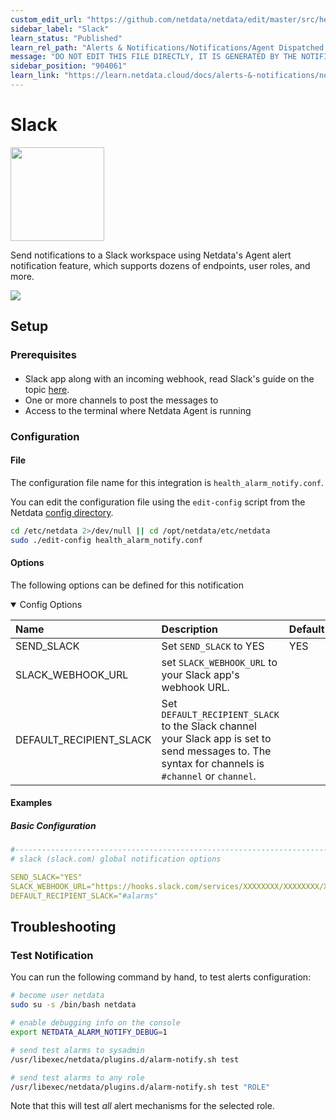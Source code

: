 ```yaml
---
custom_edit_url: "https://github.com/netdata/netdata/edit/master/src/health/notifications/slack/metadata.yaml"
sidebar_label: "Slack"
learn_status: "Published"
learn_rel_path: "Alerts & Notifications/Notifications/Agent Dispatched Notifications"
message: "DO NOT EDIT THIS FILE DIRECTLY, IT IS GENERATED BY THE NOTIFICATION'S metadata.yaml FILE"
sidebar_position: "904061"
learn_link: "https://learn.netdata.cloud/docs/alerts-&-notifications/notifications/agent-dispatched-notifications/slack"
---
```



# Slack


<img src="https://netdata.cloud/img/slack.png" width="150"/>


Send notifications to a Slack workspace using Netdata's Agent alert notification feature, which supports dozens of endpoints, user roles, and more.



<img src="https://img.shields.io/badge/maintained%20by-Netdata-%2300ab44" />

## Setup

### Prerequisites

#### 

- Slack app along with an incoming webhook, read Slack's guide on the topic [here](https://api.slack.com/messaging/webhooks).
- One or more channels to post the messages to
- Access to the terminal where Netdata Agent is running



### Configuration

#### File

The configuration file name for this integration is `health_alarm_notify.conf`.


You can edit the configuration file using the `edit-config` script from the
Netdata [config directory](/docs/netdata-agent/configuration#the-netdata-config-directory).

```bash
cd /etc/netdata 2>/dev/null || cd /opt/netdata/etc/netdata
sudo ./edit-config health_alarm_notify.conf
```
#### Options

The following options can be defined for this notification

<details open><summary>Config Options</summary>

| Name | Description | Default | Required |
|:----|:-----------|:-------|:--------:|
| SEND_SLACK | Set `SEND_SLACK` to YES | YES | yes |
| SLACK_WEBHOOK_URL | set `SLACK_WEBHOOK_URL` to your Slack app's webhook URL. |  | yes |
| DEFAULT_RECIPIENT_SLACK | Set `DEFAULT_RECIPIENT_SLACK` to the Slack channel your Slack app is set to send messages to. The syntax for channels is `#channel` or `channel`. |  | yes |

</details>

#### Examples

##### Basic Configuration



```yaml
#------------------------------------------------------------------------------
# slack (slack.com) global notification options

SEND_SLACK="YES"
SLACK_WEBHOOK_URL="https://hooks.slack.com/services/XXXXXXXX/XXXXXXXX/XXXXXXXXXXXXXXXXXXXXXXXXXXXXXXX" 
DEFAULT_RECIPIENT_SLACK="#alarms"

```


## Troubleshooting

### Test Notification

You can run the following command by hand, to test alerts configuration:

```bash
# become user netdata
sudo su -s /bin/bash netdata

# enable debugging info on the console
export NETDATA_ALARM_NOTIFY_DEBUG=1

# send test alarms to sysadmin
/usr/libexec/netdata/plugins.d/alarm-notify.sh test

# send test alarms to any role
/usr/libexec/netdata/plugins.d/alarm-notify.sh test "ROLE"
```

Note that this will test _all_ alert mechanisms for the selected role.


